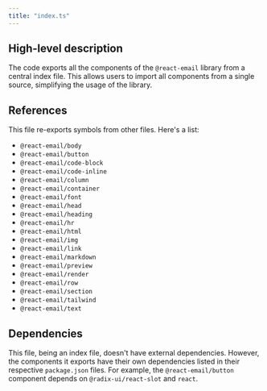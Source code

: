 ```yaml
---
title: "index.ts"
---
```


## High-level description
The code exports all the components of the `@react-email` library from a central index file. This allows users to import all components from a single source, simplifying the usage of the library.

## References
This file re-exports symbols from other files. Here's a list:
 - `@react-email/body`
 - `@react-email/button`
 - `@react-email/code-block`
 - `@react-email/code-inline`
 - `@react-email/column`
 - `@react-email/container`
 - `@react-email/font`
 - `@react-email/head`
 - `@react-email/heading`
 - `@react-email/hr`
 - `@react-email/html`
 - `@react-email/img`
 - `@react-email/link`
 - `@react-email/markdown`
 - `@react-email/preview`
 - `@react-email/render`
 - `@react-email/row`
 - `@react-email/section`
 - `@react-email/tailwind`
 - `@react-email/text`

## Dependencies
This file, being an index file, doesn't have external dependencies. However, the components it exports have their own dependencies listed in their respective `package.json` files. For example, the `@react-email/button` component depends on `@radix-ui/react-slot` and `react`. 
